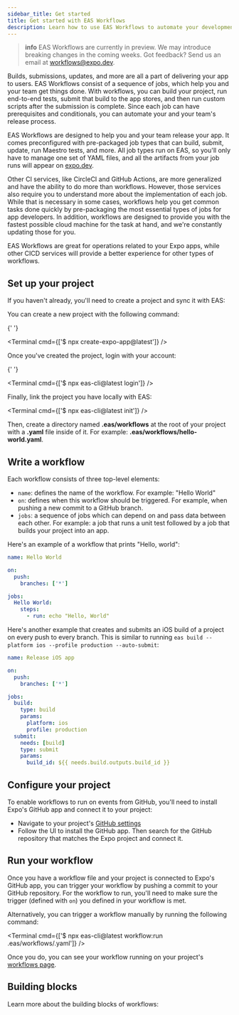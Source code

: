 ```yaml
---
sidebar_title: Get started
title: Get started with EAS Workflows
description: Learn how to use EAS Workflows to automate your development and release processes.
---
```




> **info** EAS Workflows are currently in preview. We may introduce breaking changes in the coming weeks.
> Got feedback? Send us an email at workflows@expo.dev.

Builds, submissions, updates, and more are all a part of delivering your app to users. EAS Workflows consist of a sequence of jobs, which help you and your team get things done. With workflows, you can build your project, run end-to-end tests, submit that build to the app stores, and then run custom scripts after the submission is complete. Since each job can have prerequisites and conditionals, you can automate your and your team's release process.

<Collapsible summary="How do workflows compare to other CI services?">

EAS Workflows are designed to help you and your team release your app. It comes preconfigured with pre-packaged job types that can build, submit, update, run Maestro tests, and more. All job types run on EAS, so you'll only have to manage one set of YAML files, and all the artifacts from your job runs will appear on [expo.dev](https://expo.dev/).

Other CI services, like CircleCI and GitHub Actions, are more generalized and have the ability to do more than workflows. However, those services also require you to understand more about the implementation of each job. While that is necessary in some cases, workflows help you get common tasks done quickly by pre-packaging the most essential types of jobs for app developers. In addition, workflows are designed to provide you with the fastest possible cloud machine for the task at hand, and we're constantly updating those for you.

EAS Workflows are great for operations related to your Expo apps, while other CICD services will provide a better experience for other types of workflows.

</Collapsible>

## Set up your project

If you haven't already, you'll need to create a project and sync it with EAS:

<Collapsible summary="Create a project and sync it with EAS">
  You can create a new project with the following command:

{' '}

<Terminal cmd={['$ npx create-expo-app@latest']} />

Once you've created the project, login with your account:

{' '}

<Terminal cmd={['$ npx eas-cli@latest login']} />

Finally, link the project you have locally with EAS:

  <Terminal cmd={['$ npx eas-cli@latest init']} />
</Collapsible>

Then, create a directory named **.eas/workflows** at the root of your project with a **.yaml** file inside of it. For example: **.eas/workflows/hello-world.yaml**.

## Write a workflow

Each workflow consists of three top-level elements:

- `name`: defines the name of the workflow. For example: "Hello World"
- `on`: defines when this workflow should be triggered. For example, when pushing a new commit to a GitHub branch.
- `jobs`: a sequence of jobs which can depend on and pass data between each other. For example: a job that runs a unit test followed by a job that builds your project into an app.

Here's an example of a workflow that prints "Hello, world":

```yaml .eas/workflows/hello-world.yaml
name: Hello World

on:
  push:
    branches: ['*']

jobs:
  Hello World:
    steps:
      - run: echo "Hello, World"
```

Here's another example that creates and submits an iOS build of a project on every push to every branch. This is similar to running `eas build --platform ios --profile production --auto-submit`:

```yaml .eas/workflows/ios-build-and-submit.yaml
name: Release iOS app

on:
  push:
    branches: ['*']

jobs:
  build:
    type: build
    params:
      platform: ios
      profile: production
  submit:
    needs: [build]
    type: submit
    params:
      build_id: ${{ needs.build.outputs.build_id }}
```

## Configure your project

To enable workflows to run on events from GitHub, you'll need to install Expo's GitHub app and connect it to your project:

- Navigate to your project's [GitHub settings](https://expo.dev/accounts/%5Baccount%5D/projects/%5BprojectName%5D/github)
- Follow the UI to install the GitHub app. Then search for the GitHub repository that matches the Expo project and connect it.

## Run your workflow

Once you have a workflow file and your project is connected to Expo's GitHub app, you can trigger your workflow by pushing a commit to your GitHub repository. For the workflow to run, you'll need to make sure the trigger (defined with `on`) you defined in your workflow is met.

Alternatively, you can trigger a workflow manually by running the following command:

<Terminal cmd={['$ npx eas-cli@latest workflow:run .eas/workflows/<your-workflow-file>.yaml']} />

Once you do, you can see your workflow running on your project's [workflows page](https://expo.dev/accounts/[account]/projects/[projectName]/workflows).

## Building blocks

Learn more about the building blocks of workflows:

<BoxLink
  title="Triggers"
  description="Learn how to trigger workflows."
  href="/workflows/triggers"
  Icon={BookOpen02Icon}
/>
<BoxLink
  title="Jobs"
  description="Learn which pre-packaged and custom jobs you can run with EAS Workflows."
  href="/workflows/jobs"
  Icon={BookOpen02Icon}
/>
<BoxLink
  title="Control flow"
  description="Learn how to control the flow of your workflows with conditions that run certain jobs based on the result of previous jobs."
  href="/workflows/control-flow"
  Icon={BookOpen02Icon}
/>
<BoxLink
  title="Variables"
  description="Learn how to use variables in your workflows."
  href="/workflows/variables"
  Icon={BookOpen02Icon}
/>
